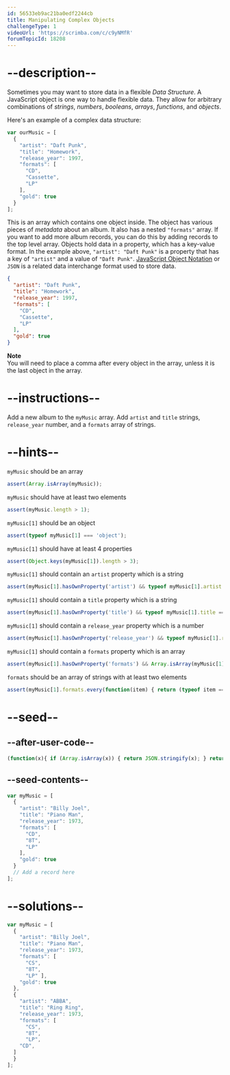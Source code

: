 ```yaml
---
id: 56533eb9ac21ba0edf2244cb
title: Manipulating Complex Objects
challengeType: 1
videoUrl: 'https://scrimba.com/c/c9yNMfR'
forumTopicId: 18208
---
```


# --description--

Sometimes you may want to store data in a flexible <dfn>Data Structure</dfn>. A JavaScript object is one way to handle flexible data. They allow for arbitrary combinations of <dfn>strings</dfn>, <dfn>numbers</dfn>, <dfn>booleans</dfn>, <dfn>arrays</dfn>, <dfn>functions</dfn>, and <dfn>objects</dfn>.

Here's an example of a complex data structure:

```js
var ourMusic = [
  {
    "artist": "Daft Punk",
    "title": "Homework",
    "release_year": 1997,
    "formats": [ 
      "CD", 
      "Cassette", 
      "LP"
    ],
    "gold": true
  }
];
```

This is an array which contains one object inside. The object has various pieces of <dfn>metadata</dfn> about an album. It also has a nested `"formats"` array. If you want to add more album records, you can do this by adding records to the top level array. Objects hold data in a property, which has a key-value format. In the example above, `"artist": "Daft Punk"` is a property that has a key of `"artist"` and a value of `"Daft Punk"`. [JavaScript Object Notation](http://www.json.org/) or `JSON` is a related data interchange format used to store data.

```json
{
  "artist": "Daft Punk",
  "title": "Homework",
  "release_year": 1997,
  "formats": [ 
    "CD",
    "Cassette",
    "LP"
  ],
  "gold": true
}
```

**Note**  
You will need to place a comma after every object in the array, unless it is the last object in the array.

# --instructions--

Add a new album to the `myMusic` array. Add `artist` and `title` strings, `release_year` number, and a `formats` array of strings.

# --hints--

`myMusic` should be an array

```js
assert(Array.isArray(myMusic));
```

`myMusic` should have at least two elements

```js
assert(myMusic.length > 1);
```

`myMusic[1]` should be an object

```js
assert(typeof myMusic[1] === 'object');
```

`myMusic[1]` should have at least 4 properties

```js
assert(Object.keys(myMusic[1]).length > 3);
```

`myMusic[1]` should contain an `artist` property which is a string

```js
assert(myMusic[1].hasOwnProperty('artist') && typeof myMusic[1].artist === 'string');
```

`myMusic[1]` should  contain a `title` property which is a string

```js
assert(myMusic[1].hasOwnProperty('title') && typeof myMusic[1].title === 'string');
```

`myMusic[1]` should contain a `release_year` property which is a number

```js
assert(myMusic[1].hasOwnProperty('release_year') && typeof myMusic[1].release_year === 'number');
```

`myMusic[1]` should contain a `formats` property which is an array

```js
assert(myMusic[1].hasOwnProperty('formats') && Array.isArray(myMusic[1].formats));
```

`formats` should be an array of strings with at least two elements

```js
assert(myMusic[1].formats.every(function(item) { return (typeof item === "string")}) && myMusic[1].formats.length > 1);
```

# --seed--

## --after-user-code--

```js
(function(x){ if (Array.isArray(x)) { return JSON.stringify(x); } return "myMusic is not an array"})(myMusic);
```

## --seed-contents--

```js
var myMusic = [
  {
    "artist": "Billy Joel",
    "title": "Piano Man",
    "release_year": 1973,
    "formats": [
      "CD",
      "8T",
      "LP"
    ],
    "gold": true
  }
  // Add a record here
];
```

# --solutions--

```js
var myMusic = [
  {
    "artist": "Billy Joel",
    "title": "Piano Man",
    "release_year": 1973,
    "formats": [
      "CS",
      "8T",
      "LP" ],
    "gold": true
  },
  {
    "artist": "ABBA",
    "title": "Ring Ring",
    "release_year": 1973,
    "formats": [
      "CS",
      "8T",
      "LP",
    "CD",
  ]
  }
];
```
